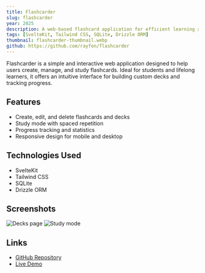 ```yaml
---
title: Flashcarder
slug: flashcarder
year: 2025
description: A web-based flashcard application for efficient learning and memorisation.
tags: [SvelteKit, Tailwind CSS, SQLite, Drizzle ORM]
thumbnail: flashcarder-thumbnail.webp
github: https://github.com/rayfon/flashcarder
---
```


Flashcarder is a simple and interactive web application designed to help users create, manage, and study flashcards. Ideal for students and lifelong learners, it offers an intuitive interface for building custom decks and tracking progress.

## Features

- Create, edit, and delete flashcards and decks
- Study mode with spaced repetition
- Progress tracking and statistics
- Responsive design for mobile and desktop

## Technologies Used

- SvelteKit
- Tailwind CSS
- SQLite
- Drizzle ORM

## Screenshots

![Decks page](images/flashcarder-decks.webp)
![Study mode](images/flashcarder-study.webp)

## Links

- [GitHub Repository](https://github.com/rayfon/flashcarder)
- [Live Demo](https://flashcarder.example.com)
